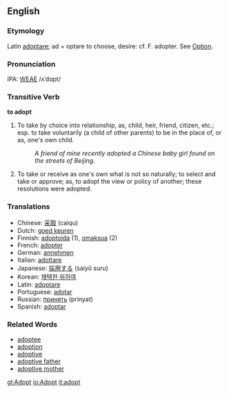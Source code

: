 ==English==
===Etymology===
Latin [[adoptare]]; ad + optare to choose, desire: cf. F. adopter.  See [[Option]].

===Pronunciation===
IPA: [[WEAE]] /ʌˈdɑpt/

===Transitive Verb===
'''to adopt'''

# To take by choice into relationship, as, child, heir, friend, citizen, etc.; esp. to take voluntarily (a child of other parents) to be in the place of, or as, one's own child. 
#:''A friend of mine recently adopted a Chinese baby girl found on the streets of Beijing.''
# To take or receive as one's own what is not so naturally; to select and take or approve; as, to adopt the view or policy of another; these resolutions were adopted.

===Translations===

*Chinese: [[采取]] (caiqu)
*Dutch: [[goed keuren]]
*Finnish: [[adoptoida]] (1), [[omaksua]] (2)
*French: [[adopter]]
*German: [[annehmen]]
*Italian: [[adottare]]
*Japanese: [[採用する]] (saiyō suru)
*Korean: [[채택한 위하여]]
*Latin: [[adoptare]]
*Portuguese: [[adotar]]
*Russian: [[принять]] (prinyat)
*Spanish: [[adoptar]]

===Related Words===
*[[adoptee]]
*[[adoption]]
*[[adoptive]]
*[[adoptive father]]
*[[adoptive mother]]

[[gl:Adopt]]
[[io:Adopt]]
[[it:adopt]]